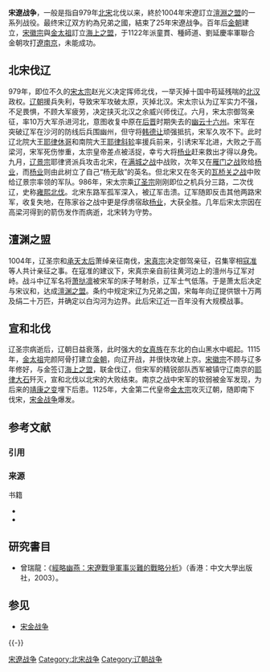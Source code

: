 {{Infobox Military Conflict
|conflict=宋遼战争
|partof=
|image=  
|caption= 
|date= 979年－1004年，1122年—1123年
|place=[[河北|河北]]、山西北部
|territory=
|result=辽军兵锋宋本土[[澶州|澶淵]]，最后[[宋朝|宋朝]]、遼朝訂立澶淵之盟。
|combatant1=[[北宋|北宋]]
|combatant2=[[遼朝|遼朝]]
|commander1=[[宋太宗|宋太宗]]<br/>[[宋真宗|宋真宗]]<br/>[[曹彬|曹彬]]<br/>[[李繼隆|李繼隆]]<br/>[[潘美|潘美]]<br/>[[楊業|楊業]]<br/>[[刘廷翰|刘廷翰]]<br/>[[寇准|寇准]]<br/>[[高瓊_(宋朝)|高瓊]]<br />[[童貫|童貫]]<br/>[[张齐贤|张齐贤]]<br>[[刘廷让|刘廷让]]
|commander2=[[遼景宗|遼景宗]]<br/>[[蕭綽|蕭綽]]<br/>[[遼聖宗|遼聖宗]]<br/>[[耶律斜軫|耶律斜軫]]<br/>[[耶律休哥|耶律休哥]]<br/>[[耶律蒲奴宁|耶律蒲奴宁]]<br/>[[韩匡嗣|韩匡嗣]]<br/>[[韓德讓|韓德讓]]<br />[[蕭撻凜|蕭撻凜]]{{KIA}}<br/>[[耶律淳|耶律淳]]<br/>[[耶律大石|耶律大石]]<br/>[[蕭干|蕭干]]
|strength1=
|strength2=
|notes=
}}
{{Campaignbox 宋辽战争}}

'''宋遼战争'''，一般是指自979年[[北宋|北宋]]北伐以来，終於1004年宋遼訂立[[澶淵之盟|澶淵之盟]]的一系列战役。最终宋辽双方約為兄弟之國，結束了25年宋遼战争。百年后[[金朝|金朝]]建立，[[宋徽宗|宋徽宗]]與[[金太祖|金太祖]]訂立[[海上之盟|海上之盟]]，于1122年派童貫、種師道、劉延慶率軍聯合金朝攻打[[遼南京|遼南京]]，未能成功。

==北宋伐辽==
979年，即位不久的[[宋太宗|宋太宗]]赵光义决定挥师北伐，一举灭掉十国中苟延残喘的[[北汉|北汉]]政权。[[辽朝|辽朝]]援兵失利，导致宋军攻破太原，灭掉北汉。宋太宗认为辽军实力不强，不足畏惧，不顾大军疲劳，决定挟灭北汉之余威兴师伐辽。六月，宋太宗御驾亲征，率10万大军杀进河北，意图收复中原在[[后晋|后晋]]时期失去的[[幽云十六州|幽云十六州]]。宋军在突破辽军在沙河的防线后兵围幽州，但守将[[韩德让|韩德让]]顽强抵抗，宋军久攻不下。此时辽北院大王[[耶律休哥|耶律休哥]]和南院大王[[耶律斜轸|耶律斜轸]]率援兵前来，引诱宋军北进，大败之于高梁河，宋军死伤惨重，太宗皇帝差点被活捉，幸亏大将[[杨业|杨业]]赶来救出才得以身免。九月，[[辽景宗|辽景宗]]耶律贤派兵攻击北宋，在[[满城之战|满城之战]]中战败，次年又在[[雁门之战|雁门之战]]败给[[杨业|杨业]]，而[[杨业|杨业]]则由此树立了自己“杨无敌”的英名。但北宋又在冬天的[[瓦桥关之战|瓦桥关之战]]中败给辽景宗率领的军队。986年，宋太宗乘[[辽圣宗|辽圣宗]]刚刚即位之机兵分三路，二次伐辽，史称[[雍熙北伐|雍熙北伐]]。北宋东路军孤军深入，被辽军击溃。辽军随即反击其他两路宋军，收复失地，在陈家谷之战中更是俘虏宿敌[[杨业|杨业]]，大获全胜。几年后宋太宗因在高梁河得到的箭伤发作而病逝，北宋转为守势。

==澶渊之盟==
1004年，辽圣宗和[[萧绰|承天太后]]萧绰亲征南伐，[[宋真宗|宋真宗]]决定御驾亲征，召集宰相[[寇准|寇准]]等人共计亲征之事。在寇准的建议下，宋真宗亲自前往黄河边上的澶州与辽军对峙。战斗中辽军名将[[萧挞凛|萧挞凛]]被宋军的床子弩射杀，辽军士气低落。于是萧太后决定与宋议和，达成[[澶渊之盟|澶渊之盟]]。条约中规定宋辽为兄弟之国，宋每年向辽提供银十万两及绢二十万匹，并确定以白沟河为边界。此后宋辽近一百年没有大规模战事。

==宣和北伐==
辽圣宗病逝后，辽朝日益衰落，此时强大的[[女真族|女真族]]在东北的白山黑水中崛起。1115年，[[金太祖|金太祖]]完颜阿骨打建立[[金朝|金朝]]，向辽开战，并很快攻破上京。[[宋徽宗|宋徽宗]]不顾与辽多年修好，与金签订[[海上之盟|海上之盟]]，联金伐辽，但宋军的精锐部队西军被镇守辽南京的[[耶律大石|耶律大石]]歼灭，宣和北伐以北宋的大败结束。南京之战中宋军的软弱被金军发现，为后来的[[靖康之变|靖康之变]]埋下后患。1125年，大金第二代皇帝[[金太宗|金太宗]]攻灭辽朝，随即南下伐宋，[[宋金战争|宋金战争]]爆发。

== 参考文献 ==
=== 引用 ===
{{Reflist}}

=== 来源 ===
{{refbegin}}
; 书籍
* {{cite book |title=《宋辽关系史研究》 |author=陶晋生 |publisher=中华书局 |ISBN = 9787101060232 |language=zh |year=2008年 }}
* {{cite book |title=《宋辽战争论考》 |author=王晓波 |publisher=四川大学出版社 |ISBN = 9787561452455 |language=zh |year=2011年 }}
{{refend}}

== 研究書目 ==
* 曾瑞龍：《[http://books.google.com.hk/books?id=ouUP-W6lyJkC&pg=PA298&dq=%E9%BB%8E%E6%98%8E%E9%87%97&hl=zh-TW&sa=X&ei=BNPiUNTIOe-YiAfK54GACw&ved=0CDwQ6AEwAQ#v=onepage&q=%E9%BB%8E%E6%98%8E%E9%87%97&f=false 經略幽燕：宋遼戰爭軍事災難的戰略分析]》（香港：中文大學出版社，2003）。

== 参见 ==
{{Portal box|中国|历史|军事}}
* [[宋金战争|宋金战争]]

{{-}}
{{遼金夏歷史事件}}
{{宋朝历史事件}}
{{中国改朝换代战争}}
[[Category:宋遼战争|]]
[[Category:北宋战争|Category:北宋战争]]
[[Category:辽朝战争|Category:辽朝战争]]